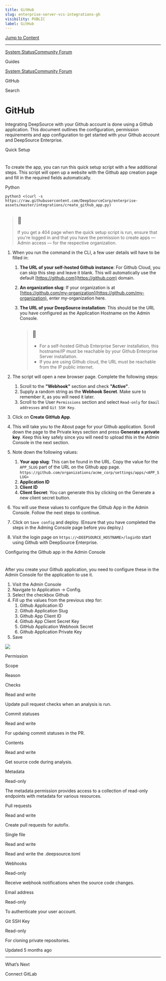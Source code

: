 ```yaml
---
title: GitHub
slug: enterprise-server-vcs-integrations-gh
visibility: PUBLIC
label: GitHub
---
```

[Jump to Content](#content)

* * *

[System Status](https://deepsourcestatus.com/)[Community Forum](https://discuss.deepsource.com/)

Guides

[System Status](https://deepsourcestatus.com/)[Community Forum](https://discuss.deepsource.com/)

GitHub

Search

GitHub
======

Integrating DeepSource with your Github account is done using a Github application. This document outlines the configuration, permission requirements and app configuration to get started with your Github account and DeepSource Enterprise.

Quick Setup

[](#quick-setup)
===============================

To create the app, you can run this quick setup script with a few additional steps. This script will open up a website with the Github app creation page and fill in the required fields automatically.

Python

`python3 <(curl -s https://raw.githubusercontent.com/DeepSourceCorp/enterprise-assets/master/integrations/create_github_app.py)`

> 📘
> --
> 
> If you get a 404 page when the quick setup script is run, ensure that you're logged in and that you have the permission to create apps — Admin access — for the respective organization.

1.  When you run the command in the CLI, a few user details will have to be filled in:
    1.  **The URL of your self-hosted Github instance**: For Github Cloud, you can skip this step and leave it blank. This will automatically use the default [https://github.com](https://github.com) domain.
    2.  **An organization slug**: If your organization is at [https://github.com/my-organization](https://github.com/my-organization), enter my-organization here.
    3.  **The URL of your DeepSource installation**: This should be the URL you have configured as the Application Hostname on the Admin Console.
        
        > 📘
        > --
        > 
        > *   For a self-hosted Github Enterprise Server installation, this hostname/IP must be reachable by your Github Enterprise Server installation.
        > *   If you are using Github cloud, the URL must be reachable from the IP public internet.
        
2.  The script will open a new browser page. Complete the following steps:
    1.  Scroll to the **"Webhook"** section and check **"Active"**.
    2.  Supply a random string as the **Webhook Secret**. Make sure to remember it, as you will need it later.
    3.  Scroll to the User `Permissions` section and select `Read-only` for `Email addresses` and `Git SSH Key`.
3.  Click on **Create GitHub App**.
4.  This will take you to the About page for your Github application. Scroll down the page to the Private keys section and press **Generate a private key**. Keep this key safely since you will need to upload this in the Admin Console in the next section.
5.  Note down the following values:
    1.  **Your app slug**: This can be found in the URL. Copy the value for the `APP_SLUG` part of the URL on the Github app page. `https://github.com/organizations/acme_corp/settings/apps/<APP_SLUG>`
    2.  **Application ID**
    3.  **Client ID**
    4.  **Client Secret**: You can generate this by clicking on the Generate a new client secret button.
6.  You will use these values to configure the Github App in the Admin Console. Follow the next steps to continue.
7.  Click on `Save config` and deploy. (Ensure that you have completed the steps in the Adming Console page before you deploy.)
8.  Visit the login page on `https://<DEEPSOURCE_HOSTNAME>/login`to start using Github with DeepSource Enterprise.

Configuring the Github app in the Admin Console

[](#configuring-the-github-app-in-the-admin-console)
=======================================================================================================

After you create your Github application, you need to configure these in the Admin Console for the application to use it.

1.  Visit the Admin Console
2.  Navigate to Application -> Config.
3.  Select the checkbox Github
4.  Fill up the values from the previous step for:
    1.  Github Application ID
    2.  Github Application Slug
    3.  Github App Client ID
    4.  Github App Client Secret Key
    5.  GitHub Application Webhook Secret
    6.  Github Application Private Key
5.  Save

![](https://files.readme.io/f3ec8a8-small-github-config.png)

Permission

Scope

Reason

Checks

Read and write

Update pull request checks when an analysis is run.

Commit statuses

Read and write

For updaing commit statuses in the PR.

Contents

Read and write

Get source code during analysis.

Metadata

Read-only

The metadata permission provides access to a collection of read-only endpoints with metadata for various resources.

Pull requests

Read and write

Create pull requests for autofix.

Single file

Read and write

Read and write the .deepsource.toml

Webhooks

Read-only

Receive webhook notifications when the source code changes.

Email address

Read-only

To authenticate your user account.

Git SSH Key

Read-only

For cloning private repositories.

Updated 5 months ago

* * *

What’s Next

Connect GitLab
